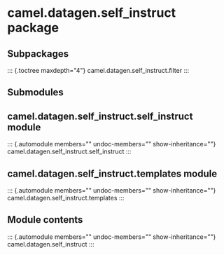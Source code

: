 # camel.datagen.self_instruct package

## Subpackages

::: {.toctree maxdepth="4"}
camel.datagen.self_instruct.filter
:::

## Submodules

## camel.datagen.self_instruct.self_instruct module

::: {.automodule members="" undoc-members="" show-inheritance=""}
camel.datagen.self_instruct.self_instruct
:::

## camel.datagen.self_instruct.templates module

::: {.automodule members="" undoc-members="" show-inheritance=""}
camel.datagen.self_instruct.templates
:::

## Module contents

::: {.automodule members="" undoc-members="" show-inheritance=""}
camel.datagen.self_instruct
:::
